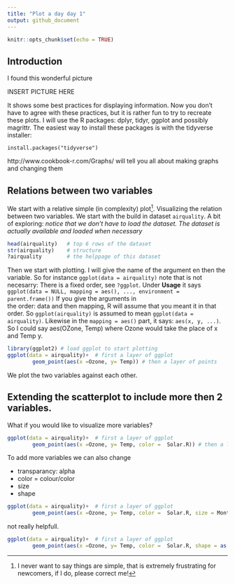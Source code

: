 ```yaml
---
title: "Plot a day day 1"
output: github_document
---
```


```r
knitr::opts_chunk$set(echo = TRUE)
```

## Introduction
I found this wonderful picture 

INSERT PICTURE HERE

It shows some best practices for displaying information. Now you don't 
have to agree with these practices, but it is rather fun to try to recreate
these plots. I will use the R packages: dplyr, tidyr, ggplot and possibly magrittr. The easiest way to install these packages is with the tidyverse installer:

```
install.packages("tidyverse")
```

http://www.cookbook-r.com/Graphs/ will tell you all about making graphs and changing them

## Relations between two variables

We start with a relative simple (in complexity) plot^[I never want to say things are simple, that is extremely frustrating for newcomers, if I do, please correct me!]. Visualizing 
the relation between two variables. 
We start with the build in dataset `airquality`.
A bit of exploring: 
*notice that we don't have to load the dataset.*
*The dataset is actually available and loaded when necessary*

```r
head(airquality)   # top 6 rows of the dataset 
str(airquality)    # structure
?airquality        # the helppage of this dataset
```

Then we start with plotting.
I will give the name of the argument en then the variable.
So for instance `ggplot(data = airquality)` note that is not necesarry:
There is a fixed order, see `?ggplot`.
Under **Usage** it says `ggplot(data = NULL, mapping = aes(), ..., environment = parent.frame())`
If you give the arguments in  
the order: data and then mapping, R will assume that you meant it in that order. 
So `ggplot(airquality)` is assumed to mean `ggplot(data = airquality)`. 
Likewise in the `mapping = aes()` part, it says: `aes(x, y, ...)`. 
So I could say aes(OZone, Temp) where Ozone would take the place of x and Temp y. 

```r
library(ggplot2) # load ggplot to start plotting
ggplot(data = airquality)+  # first a layer of ggplot
        geom_point(aes(x =Ozone, y= Temp)) # then a layer of points
```

We plot the two variables against each other. 

## Extending the scatterplot to include more then 2 variables.

What if you would like to visualize more variables?

```r
ggplot(data = airquality)+  # first a layer of ggplot
        geom_point(aes(x =Ozone, y= Temp, color =  Solar.R)) # then a layer of points
```

To add more variables we can also change

- transparancy: alpha
- color = colour/color
- size 
- shape

```r
ggplot(data = airquality)+  # first a layer of ggplot
        geom_point(aes(x =Ozone, y= Temp, color =  Solar.R, size = Month)) # then a layer 
```

not really helpfull. 

```r
ggplot(data = airquality)+  # first a layer of ggplot
        geom_point(aes(x =Ozone, y= Temp, color =  Solar.R, shape = as.factor(Month))) # then a layer 
```

